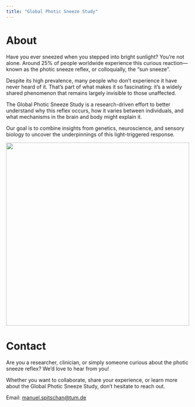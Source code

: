 ```yaml
---
title: "Global Photic Sneeze Study"
---
```


# About

Have you ever sneezed when you stepped into bright sunlight? You’re not alone. Around 25% of people worldwide experience this curious reaction—known as the photic sneeze reflex, or colloquially, the "sun sneeze".

Despite its high prevalence, many people who don’t experience it have never heard of it. That’s part of what makes it so fascinating: it’s a widely shared phenomenon that remains largely invisible to those unaffected.

The Global Photic Sneeze Study is a research-driven effort to better understand why this reflex occurs, how it varies between individuals, and what mechanisms in the brain and body might explain it.

Our goal is to combine insights from genetics, neuroscience, and sensory biology to uncover the underpinnings of this light-triggered response.

![](assets/sneeze.png){height=500}


# Contact

Are you a researcher, clinician, or simply someone curious about the photic sneeze reflex? We’d love to hear from you!

Whether you want to collaborate, share your experience, or learn more about the Global Photic Sneeze Study, don’t hesitate to reach out.

Email: [manuel.spitschan@tum.de](mailto:manuel.spitschan@tum.de)